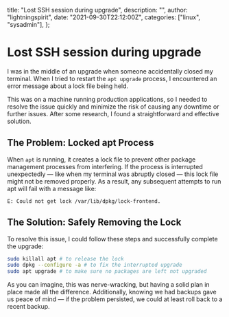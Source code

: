   title: "Lost SSH session during upgrade",
  description: "",
  author: "lightningspirit",
  date: "2021-09-30T22:12:00Z",
  categories: ["linux", "sysadmin"],
};

# Lost SSH session during upgrade

I was in the middle of an upgrade when someone accidentally closed my terminal. When I tried to restart the `apt upgrade` process, I encountered an error message about a lock file being held.

This was on a machine running production applications, so I needed to resolve the issue quickly and minimize the risk of causing any downtime or further issues. After some research, I found a straightforward and effective solution.

## The Problem: Locked apt Process

When `apt` is running, it creates a lock file to prevent other package management processes from interfering. If the process is interrupted unexpectedly &mdash; like when my terminal was abruptly closed &mdash; this lock file might not be removed properly. As a result, any subsequent attempts to run apt will fail with a message like:
```
E: Could not get lock /var/lib/dpkg/lock-frontend.
```

## The Solution: Safely Removing the Lock

To resolve this issue, I could follow these steps and successfully complete the upgrade:

```bash
sudo killall apt # to release the lock
sudo dpkg --configure -a # to fix the interrupted upgrade
sudo apt upgrade # to make sure no packages are left not upgraded
```

As you can imagine, this was nerve-wracking, but having a solid plan in place made all the difference. Additionally, knowing we had backups gave us peace of mind &mdash; if the problem persisted, we could at least roll back to a recent backup.
